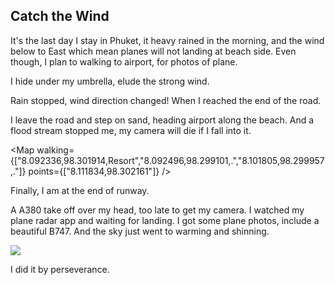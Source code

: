
## Catch the Wind

It's the last day I stay in Phuket, it heavy rained in the morning,
and the wind below to East which mean planes will not landing at beach side.
Even though, I plan to walking to airport, for photos of plane.

I hide under my umbrella, elude the strong wind.

Rain stopped, wind direction changed! When I reached the end of the road.

I leave the road and step on sand, heading airport along the beach.
And a flood stream stopped me, my camera will die if I fall into it.

<Map walking={["8.092336,98.301914,Resort","8.092496,98.299101,.","8.101805,98.299957,."]} points={["8.111834,98.302161"]} />

Finally, I am at the end of runway.

A A380 take off over my head, too late to get my camera.
I watched my plane radar app and waiting for landing.
I got some plane photos, include a beautiful B747.
And the sky just went to warming and shinning.

<img src={B737} />

I did it by perseverance.

